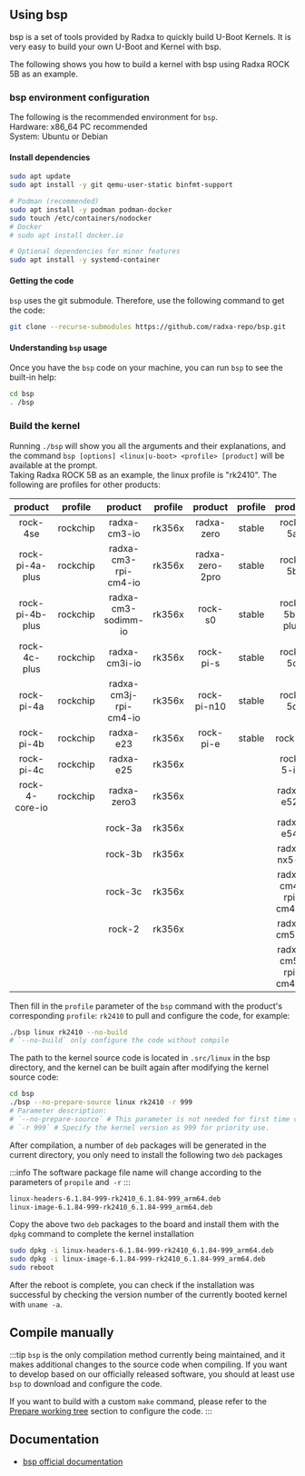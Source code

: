 
## Using bsp

bsp is a set of tools provided by Radxa to quickly build U-Boot Kernels. It is very easy to build your own U-Boot and Kernel with bsp.

The following shows you how to build a kernel with bsp using Radxa ROCK 5B as an example.

### bsp environment configuration

The following is the recommended environment for `bsp`.  
Hardware: x86_64 PC recommended  
System: Ubuntu or Debian

#### Install dependencies

```bash
sudo apt update
sudo apt install -y git qemu-user-static binfmt-support

# Podman (recommended)
sudo apt install -y podman podman-docker
sudo touch /etc/containers/nodocker
# Docker
# sudo apt install docker.io

# Optional dependencies for minor features
sudo apt install -y systemd-container
```

#### Getting the code

`bsp` uses the git submodule. Therefore, use the following command to get the code:

```bash
git clone --recurse-submodules https://github.com/radxa-repo/bsp.git
```

#### Understanding `bsp` usage

Once you have the `bsp` code on your machine, you can run `bsp` to see the built-in help:

```bash
cd bsp
. /bsp
```

### Build the kernel

Running `./bsp` will show you all the arguments and their explanations, and the command `bsp [options] <linux|u-boot> <profile> [product]` will be available at the prompt.  
Taking Radxa ROCK 5B as an example, the linux profile is "rk2410". The following are profiles for other products:

|     product     | profile  |        product        | profile |     product     | profile |       product        | profile |
| :-------------: | :------: | :-------------------: | :-----: | :-------------: | :-----: | :------------------: | :-----: |
|    rock-4se     | rockchip |     radxa-cm3-io      | rk356x  |   radxa-zero    | stable  |       rock-5a        | rk2410  |
| rock-pi-4a-plus | rockchip | radxa-cm3-rpi-cm4-io  | rk356x  | radxa-zero-2pro | stable  |       rock-5b        | rk2410  |
| rock-pi-4b-plus | rockchip |  radxa-cm3-sodimm-io  | rk356x  |     rock-s0     | stable  |     rock-5b-plus     | rk2410  |
|  rock-4c-plus   | rockchip |     radxa-cm3i-io     | rk356x  |    rock-pi-s    | stable  |       rock-5c        | rk2410  |
|   rock-pi-4a    | rockchip | radxa-cm3j-rpi-cm4-io | rk356x  |   rock-pi-n10   | stable  |       rock-5d        | rk2410  |
|   rock-pi-4b    | rockchip |       radxa-e23       | rk356x  |    rock-pi-e    | stable  |       rock-5t        | rk2410  |
|   rock-pi-4c    | rockchip |       radxa-e25       | rk356x  |                 |         |      rock-5-itx      | rk2410  |
| rock-4-core-io  | rockchip |      radxa-zero3      | rk356x  |                 |         |      radxa-e52c      | rk2410  |
|                 |          |        rock-3a        | rk356x  |                 |         |      radxa-e54c      | rk2410  |
|                 |          |        rock-3b        | rk356x  |                 |         |     radxa-nx5-io     | rk2410  |
|                 |          |        rock-3c        | rk356x  |                 |         | radxa-cm4-rpi-cm4-io | rk2410  |
|                 |          |        rock-2         | rk356x  |                 |         |     radxa-cm5-io     | rk2410  |
|                 |          |                       |         |                 |         | radxa-cm5-rpi-cm4-io | rk2410  |

Then fill in the `profile` parameter of the `bsp` command with the product's corresponding `profile`: `rk2410` to pull and configure the code, for example:

```bash
./bsp linux rk2410 --no-build
# `--no-build` only configure the code without compile
```

The path to the kernel source code is located in `.src/linux` in the bsp directory, and the kernel can be built again after modifying the kernel source code:

```bash
cd bsp
./bsp --no-prepare-source linux rk2410 -r 999
# Parameter description:
# `--no-prepare-source` # This parameter is not needed for first time compilation, it is added to compile with local modifications, if this parameter is not added, the latest code will be synchronized from the Radxa kernel repository and overwrite the local modifications.
# `-r 999` # Specify the kernel version as 999 for priority use.
```

After compilation, a number of `deb` packages will be generated in the current directory, you only need to install the following two `deb` packages

:::info
The software package file name will change according to the parameters of `propile` and` -r`
:::

```bash
linux-headers-6.1.84-999-rk2410_6.1.84-999_arm64.deb
linux-image-6.1.84-999-rk2410_6.1.84-999_arm64.deb
```

Copy the above two `deb` packages to the board and install them with the `dpkg` command to complete the kernel installation

```bash
sudo dpkg -i linux-headers-6.1.84-999-rk2410_6.1.84-999_arm64.deb
sudo dpkg -i linux-image-6.1.84-999-rk2410_6.1.84-999_arm64.deb
sudo reboot
```

After the reboot is complete, you can check if the installation was successful by checking the version number of the currently booted kernel with `uname -a`.

## Compile manually

:::tip
`bsp` is the only compilation method currently being maintained, and it makes additional changes to the source code when compiling.
If you want to develop based on our officially released software, you should at least use `bsp` to download and configure the code.

If you want to build with a custom `make` command, please refer to the [Prepare working tree](https://radxa-repo.github.io/bsp/dev_flow.html#prepare-working-tree) section to configure the code.
:::

## Documentation

- [bsp official documentation](https://radxa-repo.github.io/bsp)
